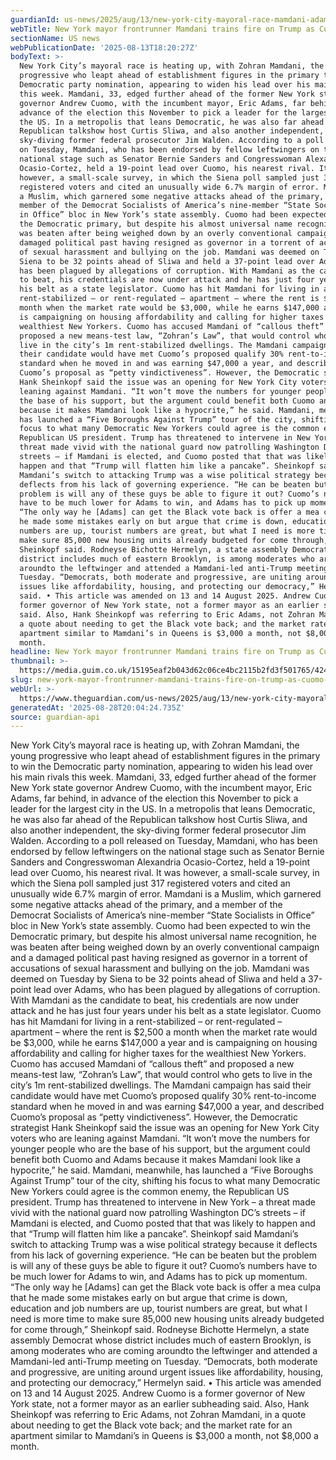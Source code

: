 ```yaml
---
guardianId: us-news/2025/aug/13/new-york-city-mayoral-race-mamdani-adams-cuomo
webTitle: New York mayor frontrunner Mamdani trains fire on Trump as Cuomo attacks
sectionName: US news
webPublicationDate: '2025-08-13T18:20:27Z'
bodyText: >-
  New York City’s mayoral race is heating up, with Zohran Mamdani, the young
  progressive who leapt ahead of establishment figures in the primary to win the
  Democratic party nomination, appearing to widen his lead over his main rivals
  this week. Mamdani, 33, edged further ahead of the former New York state
  governor Andrew Cuomo, with the incumbent mayor, Eric Adams, far behind, in
  advance of the election this November to pick a leader for the largest city in
  the US. In a metropolis that leans Democratic, he was also far ahead of the
  Republican talkshow host Curtis Sliwa, and also another independent, the
  sky-diving former federal prosecutor Jim Walden. According to a poll released
  on Tuesday, Mamdani, who has been endorsed by fellow leftwingers on the
  national stage such as Senator Bernie Sanders and Congresswoman Alexandria
  Ocasio-Cortez, held a 19-point lead over Cuomo, his nearest rival. It was
  however, a small-scale survey, in which the Siena poll sampled just 317
  registered voters and cited an unusually wide 6.7% margin of error. Mamdani is
  a Muslim, which garnered some negative attacks ahead of the primary, and a
  member of the Democrat Socialists of America’s nine-member “State Socialists
  in Office” bloc in New York’s state assembly. Cuomo had been expected to win
  the Democratic primary, but despite his almost universal name recognition, he
  was beaten after being weighed down by an overly conventional campaign and a
  damaged political past having resigned as governor in a torrent of accusations
  of sexual harassment and bullying on the job. Mamdani was deemed on Tuesday by
  Siena to be 32 points ahead of Sliwa and held a 37-point lead over Adams, who
  has been plagued by allegations of corruption. With Mamdani as the candidate
  to beat, his credentials are now under attack and he has just four years under
  his belt as a state legislator. Cuomo has hit Mamdani for living in a
  rent-stabilized – or rent-regulated – apartment – where the rent is $2,500 a
  month when the market rate would be $3,000, while he earns $147,000 a year and
  is campaigning on housing affordability and calling for higher taxes for the
  wealthiest New Yorkers. Cuomo has accused Mamdani of “callous theft” and
  proposed a new means-test law, “Zohran’s Law”, that would control who gets to
  live in the city’s 1m rent-stabilized dwellings. The Mamdani campaign has said
  their candidate would have met Cuomo’s proposed qualify 30% rent-to-income
  standard when he moved in and was earning $47,000 a year, and described
  Cuomo’s proposal as “petty vindictiveness”. However, the Democratic strategist
  Hank Sheinkopf said the issue was an opening for New York City voters who are
  leaning against Mamdani. “It won’t move the numbers for younger people who are
  the base of his support, but the argument could benefit both Cuomo and Adams
  because it makes Mamdani look like a hypocrite,” he said. Mamdani, meanwhile,
  has launched a “Five Boroughs Against Trump” tour of the city, shifting his
  focus to what many Democratic New Yorkers could agree is the common enemy, the
  Republican US president. Trump has threatened to intervene in New York – a
  threat made vivid with the national guard now patrolling Washington DC’s
  streets – if Mamdani is elected, and Cuomo posted that that was likely to
  happen and that “Trump will flatten him like a pancake”. Sheinkopf said
  Mamdani’s switch to attacking Trump was a wise political strategy because it
  deflects from his lack of governing experience. “He can be beaten but the
  problem is will any of these guys be able to figure it out? Cuomo’s numbers
  have to be much lower for Adams to win, and Adams has to pick up momentum.
  “The only way he [Adams] can get the Black vote back is offer a mea culpa that
  he made some mistakes early on but argue that crime is down, education and job
  numbers are up, tourist numbers are great, but what I need is more time to
  make sure 85,000 new housing units already budgeted for come through,”
  Sheinkopf said. Rodneyse Bichotte Hermelyn, a state assembly Democrat whose
  district includes much of eastern Brooklyn, is among moderates who are coming
  aroundto the leftwinger and attended a Mamdani-led anti-Trump meeting on
  Tuesday. “Democrats, both moderate and progressive, are uniting around urgent
  issues like affordability, housing, and protecting our democracy,” Hermelyn
  said. • This article was amended on 13 and 14 August 2025. Andrew Cuomo is a
  former governor of New York state, not a former mayor as an earlier subheading
  said. Also, Hank Sheinkopf was referring to Eric Adams, not Zohran Mamdani, in
  a quote about needing to get the Black vote back; and the market rate for an
  apartment similar to Mamdani’s in Queens is $3,000 a month, not $8,000 a
  month.
headline: New York mayor frontrunner Mamdani trains fire on Trump as Cuomo attacks
thumbnail: >-
  https://media.guim.co.uk/15195eaf2b043d62c06ce4bc2115b2fd3f501765/424_0_4243_3394/500.jpg
slug: new-york-mayor-frontrunner-mamdani-trains-fire-on-trump-as-cuomo-attacks
webUrl: >-
  https://www.theguardian.com/us-news/2025/aug/13/new-york-city-mayoral-race-mamdani-adams-cuomo
generatedAt: '2025-08-28T20:04:24.735Z'
source: guardian-api
---
```

New York City’s mayoral race is heating up, with Zohran Mamdani, the young progressive who leapt ahead of establishment figures in the primary to win the Democratic party nomination, appearing to widen his lead over his main rivals this week. Mamdani, 33, edged further ahead of the former New York state governor Andrew Cuomo, with the incumbent mayor, Eric Adams, far behind, in advance of the election this November to pick a leader for the largest city in the US. In a metropolis that leans Democratic, he was also far ahead of the Republican talkshow host Curtis Sliwa, and also another independent, the sky-diving former federal prosecutor Jim Walden. According to a poll released on Tuesday, Mamdani, who has been endorsed by fellow leftwingers on the national stage such as Senator Bernie Sanders and Congresswoman Alexandria Ocasio-Cortez, held a 19-point lead over Cuomo, his nearest rival. It was however, a small-scale survey, in which the Siena poll sampled just 317 registered voters and cited an unusually wide 6.7% margin of error. Mamdani is a Muslim, which garnered some negative attacks ahead of the primary, and a member of the Democrat Socialists of America’s nine-member “State Socialists in Office” bloc in New York’s state assembly. Cuomo had been expected to win the Democratic primary, but despite his almost universal name recognition, he was beaten after being weighed down by an overly conventional campaign and a damaged political past having resigned as governor in a torrent of accusations of sexual harassment and bullying on the job. Mamdani was deemed on Tuesday by Siena to be 32 points ahead of Sliwa and held a 37-point lead over Adams, who has been plagued by allegations of corruption. With Mamdani as the candidate to beat, his credentials are now under attack and he has just four years under his belt as a state legislator. Cuomo has hit Mamdani for living in a rent-stabilized – or rent-regulated – apartment – where the rent is $2,500 a month when the market rate would be $3,000, while he earns $147,000 a year and is campaigning on housing affordability and calling for higher taxes for the wealthiest New Yorkers. Cuomo has accused Mamdani of “callous theft” and proposed a new means-test law, “Zohran’s Law”, that would control who gets to live in the city’s 1m rent-stabilized dwellings. The Mamdani campaign has said their candidate would have met Cuomo’s proposed qualify 30% rent-to-income standard when he moved in and was earning $47,000 a year, and described Cuomo’s proposal as “petty vindictiveness”. However, the Democratic strategist Hank Sheinkopf said the issue was an opening for New York City voters who are leaning against Mamdani. “It won’t move the numbers for younger people who are the base of his support, but the argument could benefit both Cuomo and Adams because it makes Mamdani look like a hypocrite,” he said. Mamdani, meanwhile, has launched a “Five Boroughs Against Trump” tour of the city, shifting his focus to what many Democratic New Yorkers could agree is the common enemy, the Republican US president. Trump has threatened to intervene in New York – a threat made vivid with the national guard now patrolling Washington DC’s streets – if Mamdani is elected, and Cuomo posted that that was likely to happen and that “Trump will flatten him like a pancake”. Sheinkopf said Mamdani’s switch to attacking Trump was a wise political strategy because it deflects from his lack of governing experience. “He can be beaten but the problem is will any of these guys be able to figure it out? Cuomo’s numbers have to be much lower for Adams to win, and Adams has to pick up momentum. “The only way he [Adams] can get the Black vote back is offer a mea culpa that he made some mistakes early on but argue that crime is down, education and job numbers are up, tourist numbers are great, but what I need is more time to make sure 85,000 new housing units already budgeted for come through,” Sheinkopf said. Rodneyse Bichotte Hermelyn, a state assembly Democrat whose district includes much of eastern Brooklyn, is among moderates who are coming aroundto the leftwinger and attended a Mamdani-led anti-Trump meeting on Tuesday. “Democrats, both moderate and progressive, are uniting around urgent issues like affordability, housing, and protecting our democracy,” Hermelyn said. • This article was amended on 13 and 14 August 2025. Andrew Cuomo is a former governor of New York state, not a former mayor as an earlier subheading said. Also, Hank Sheinkopf was referring to Eric Adams, not Zohran Mamdani, in a quote about needing to get the Black vote back; and the market rate for an apartment similar to Mamdani’s in Queens is $3,000 a month, not $8,000 a month.

